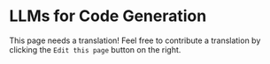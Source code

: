 # LLMs for Code Generation

This page needs a translation! Feel free to contribute a translation by clicking the `Edit this page` button on the right.